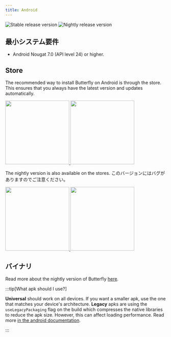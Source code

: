 ```yaml
---
title: Android
---
```


![Stable release version](https://img.shields.io/badge/dynamic/yaml?color=c4840d&label=Stable&query=%24.version&url=https%3A%2F%2Fraw.githubusercontent.com%2FLinwoodDev%2Fbutterfly%2Fstable%2Fapp%2Fpubspec.yaml&style=for-the-badge)
![Nightly release version](https://img.shields.io/badge/dynamic/yaml?color=f7d28c&label=Nightly&query=%24.version&url=https%3A%2F%2Fraw.githubusercontent.com%2FLinwoodDev%2Fbutterfly%2Fnightly%2Fapp%2Fpubspec.yaml&style=for-the-badge)


## 最小システム要件

- Android Nougat 7.0 (API level 24) or higher.

## Store

The recommended way to install Butterfly on Android is through the store. This ensures that you always have the latest version and updates automatically.

<div class="row">
<a href="https://play.google.com/store/apps/details?id=dev.linwood.butterfly">
	<img src={Playstore.src} width="200"/>
</a>
<a href="https://f-droid.org/de/packages/dev.linwood.butterfly">
	<img src={Fdroid.src} width="200" />
</a>
</div>

The nightly version is also available on the stores. このバージョンにはバグがありますのでご注意ください。

<div class="row">
<a href="https://play.google.com/apps/testing/dev.linwood.butterfly">
	<img src={Playstore.src} width="200"/>
</a>
<a href="https://f-droid.org/de/packages/dev.linwood.butterfly.nightly">
	<img src={Fdroid.src} width="200" />
</a>
</div>

## バイナリ

<Tabs>
<TabItem label="Stable">
  <CardGrid>
    <DownloadButton href="https://github.com/LinwoodDev/butterfly/releases/download/stable/linwood-butterfly-android.apk" title="APK (Universal)"/>
    <DownloadButton href="https://github.com/LinwoodDev/butterfly/releases/download/stable/linwood-butterfly-android-arm.apk" title="APK (ARM)"/>
    <DownloadButton href="https://github.com/LinwoodDev/butterfly/releases/download/stable/linwood-butterfly-android-arm64.apk" title="APK (ARM64)"/>
    <DownloadButton href="https://github.com/LinwoodDev/butterfly/releases/download/stable/linwood-butterfly-android-x86_64.apk" title="APK (x86_64)"/>
  </CardGrid>
</TabItem>
<TabItem label="Stable (Legacy)">
  <CardGrid>
    <DownloadButton href="https://github.com/LinwoodDev/butterfly/releases/download/stable/linwood-butterfly-android-legacy.apk" title="APK (Universal)"/>
    <DownloadButton href="https://github.com/LinwoodDev/butterfly/releases/download/stable/linwood-butterfly-android-arm-legacy.apk" title="APK (ARM)"/>
    <DownloadButton href="https://github.com/LinwoodDev/butterfly/releases/download/stable/linwood-butterfly-android-arm64-legacy.apk" title="APK (ARM64)"/>
    <DownloadButton href="https://github.com/LinwoodDev/butterfly/releases/download/stable/linwood-butterfly-android-x86_64-legacy.apk" title="APK (x86_64)"/>
  </CardGrid>
</TabItem>
<TabItem label="Nightly">
  <CardGrid>
    <DownloadButton href="https://github.com/LinwoodDev/butterfly/releases/download/nightly/linwood-butterfly-android.apk" title="APK (Universal)"/>
    <DownloadButton href="https://github.com/LinwoodDev/butterfly/releases/download/nightly/linwood-butterfly-android-arm.apk" title="APK (ARM)"/>
    <DownloadButton href="https://github.com/LinwoodDev/butterfly/releases/download/nightly/linwood-butterfly-android-arm64.apk" title="APK (ARM64)"/>
    <DownloadButton href="https://github.com/LinwoodDev/butterfly/releases/download/nightly/linwood-butterfly-android-x86_64.apk" title="APK (x86_64)"/>
  </CardGrid>
</TabItem>
<TabItem label="Nightly (Legacy)">
  <CardGrid>
    <DownloadButton href="https://github.com/LinwoodDev/butterfly/releases/download/nightly/linwood-butterfly-android-legacy.apk" title="APK (Universal)"/>
    <DownloadButton href="https://github.com/LinwoodDev/butterfly/releases/download/nightly/linwood-butterfly-android-arm-legacy.apk" title="APK (ARM)"/>
    <DownloadButton href="https://github.com/LinwoodDev/butterfly/releases/download/nightly/linwood-butterfly-android-arm64-legacy.apk" title="APK (ARM64)"/>
    <DownloadButton href="https://github.com/LinwoodDev/butterfly/releases/download/nightly/linwood-butterfly-android-x86_64-legacy.apk" title="APK (x86_64)"/>
  </CardGrid>
</TabItem>
</Tabs>

Read more about the nightly version of Butterfly [here](/community/nightly).

:::tip[What apk should I use?]

**Universal** should work on all devices. If you want a smaller apk, use the one that matches your device's architecture.
**Legacy** apks are using the `useLegacyPackaging` flag on the build which compresses the native libraries to reduce the apk size. However, this can affect loading performance. Read more [in the android documentation](https://developer.android.com/reference/tools/gradle-api/7.1/com/android/build/api/dsl/JniLibsPackagingOptions#uselegacypackaging).

:::
